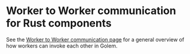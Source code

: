 
# Worker to Worker communication for Rust components

See the [Worker to Worker communication page](docs/concepts-worker-to-worker-communication) for a general overview of how workers can invoke each other in Golem.

